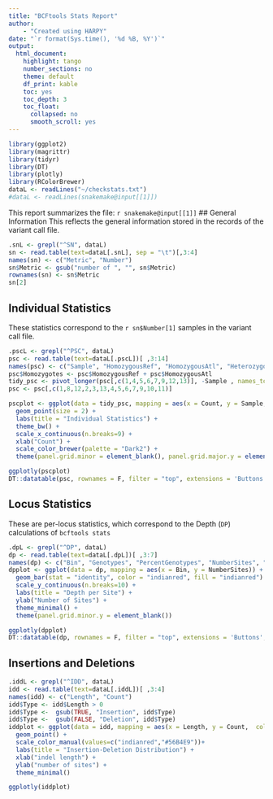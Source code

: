 ```yaml
---
title: "BCFtools Stats Report"
author:
    - "Created using HARPY"
date: "`r format(Sys.time(), '%d %B, %Y')`"
output:
  html_document:
    highlight: tango
    number_sections: no
    theme: default
    df_print: kable
    toc: yes
    toc_depth: 3
    toc_float:
      collapsed: no
      smooth_scroll: yes
---
```

```r
library(ggplot2)
library(magrittr)
library(tidyr)
library(DT)
library(plotly)
library(RColorBrewer)
dataL <- readLines("~/checkstats.txt")
#dataL <- readLines(snakemake@input[[1]])
```
This report summarizes the file: `r snakemake@input[[1]]`
## General Information
This reflects the general information stored in the records of the variant call file.
```r
.snL <- grepl("^SN", dataL)
sn <- read.table(text=dataL[.snL], sep = "\t")[,3:4]
names(sn) <- c("Metric", "Number")
sn$Metric <- gsub("number of ", "", sn$Metric)
rownames(sn) <- sn$Metric
sn[2]
```


## Individual Statistics
These statistics correspond to the `r sn$Number[1]` samples in the variant call file.
```r
.pscL <- grepl("^PSC", dataL)
psc <- read.table(text=dataL[.pscL])[ ,3:14]
names(psc) <- c("Sample", "HomozygousRef", "HomozygousAtl", "Heterozygotes", "Transitions", "Transversions", "Indels",	"MeanDepth", "Singletons",	"HapRef", "HapAlt", "Missing")
psc$Homozygotes <- psc$HomozygousRef + psc$HomozygousAtl
tidy_psc <- pivot_longer(psc[,c(1,4,5,6,7,9,12,13)], -Sample , names_to = "Metric", values_to = "Count")
psc <- psc[,c(1,8,12,2,3,13,4,5,6,7,9,10,11)]

pscplot <- ggplot(data = tidy_psc, mapping = aes(x = Count, y = Sample, color = Metric)) +
  geom_point(size = 2) +
  labs(title = "Individual Statistics") +
  theme_bw() +
  scale_x_continuous(n.breaks=9) +
  xlab("Count") +
  scale_color_brewer(palette = "Dark2") +
  theme(panel.grid.minor = element_blank(), panel.grid.major.y = element_blank())

ggplotly(pscplot)
DT::datatable(psc, rownames = F, filter = "top", extensions = 'Buttons', options = list(dom = 'Brtip', buttons = c('csv', 'pdf')))
```

## Locus Statistics
These are per-locus statistics, which correspond to the Depth (`DP`) calculations of `bcftools stats`
```r
.dpL <- grepl("^DP", dataL)
dp <- read.table(text=dataL[.dpL])[ ,3:7]
names(dp) <- c("Bin", "Genotypes", "PercentGenotypes", "NumberSites", "PercentSites")
dpplot <- ggplot(data = dp, mapping = aes(x = Bin, y = NumberSites)) +
  geom_bar(stat = "identity", color = "indianred", fill = "indianred") +
  scale_y_continuous(n.breaks=10) +
  labs(title = "Depth per Site") +
  ylab("Number of Sites") +
  theme_minimal() +
  theme(panel.grid.minor.y = element_blank())

ggplotly(dpplot)
DT::datatable(dp, rownames = F, filter = "top", extensions = 'Buttons', options = list(dom = 'Brtip', buttons = c('csv', 'pdf')))
```

## Insertions and Deletions

```r
.iddL <- grepl("^IDD", dataL)
idd <- read.table(text=dataL[.iddL])[ ,3:4]
names(idd) <- c("Length", "Count")
idd$Type <- idd$Length > 0
idd$Type <-  gsub(TRUE, "Insertion", idd$Type)
idd$Type <-  gsub(FALSE, "Deletion", idd$Type)
iddplot <- ggplot(data = idd, mapping = aes(x = Length, y = Count,  color = Type)) +
  geom_point() +
  scale_color_manual(values=c("indianred","#56B4E9"))+
  labs(title = "Insertion-Deletion Distribution") +
  xlab("indel length") +
  ylab("number of sites") +
  theme_minimal()

ggplotly(iddplot)
```

